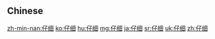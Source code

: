 {{also|仔細}}
==Chinese==
{{zh-see|仔細}}

[[zh-min-nan:仔细]]
[[ko:仔细]]
[[hu:仔细]]
[[mg:仔细]]
[[ja:仔细]]
[[sr:仔细]]
[[uk:仔细]]
[[zh:仔细]]